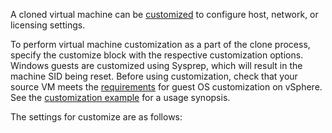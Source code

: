 <!-- Code generated from the comments of the CustomizeConfig struct in builder/vsphere/clone/step_customize.go; DO NOT EDIT MANUALLY -->

A cloned virtual machine can be [customized](https://docs.vmware.com/en/VMware-vSphere/7.0/com.vmware.vsphere.vm_admin.doc/GUID-58E346FF-83AE-42B8-BE58-253641D257BC.html)
to configure host, network, or licensing settings.

To perform virtual machine customization as a part of the clone process, specify the customize block with the
respective customization options. Windows guests are customized using Sysprep, which will result in the machine SID being reset.
Before using customization, check that your source VM meets the [requirements](https://docs.vmware.com/en/VMware-vSphere/7.0/com.vmware.vsphere.vm_admin.doc/GUID-E63B6FAA-8D35-428D-B40C-744769845906.html)
for guest OS customization on vSphere.
See the [customization example](#customization-example) for a usage synopsis.

The settings for customize are as follows:

<!-- End of code generated from the comments of the CustomizeConfig struct in builder/vsphere/clone/step_customize.go; -->
